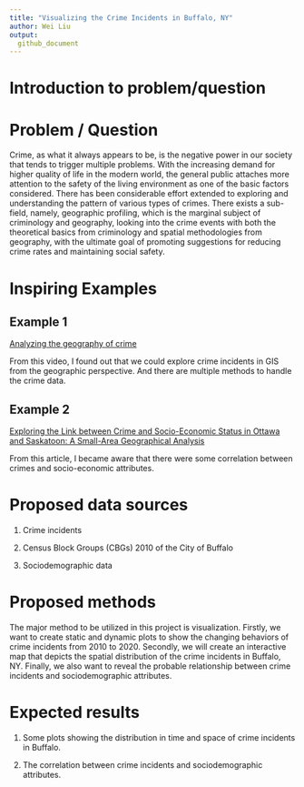 ```yaml
---
title: "Visualizing the Crime Incidents in Buffalo, NY"
author: Wei Liu
output: 
  github_document
---
```


# Introduction to problem/question
  
# Problem / Question
Crime, as what it always appears to be, is the negative power in our society that tends to trigger multiple problems. With the increasing demand for higher quality of life in the modern world, the general public attaches more attention to the safety of the living environment as one of the basic factors considered. There has been considerable effort extended to exploring and understanding the pattern of various types of crimes. There exists a sub-field, namely, geographic profiling, which is the marginal subject of criminology and geography, looking into the crime events with both the theoretical basics from criminology and spatial methodologies from geography, with the ultimate goal of promoting suggestions for reducing crime rates and maintaining social safety.

# Inspiring Examples

## Example 1
[Analyzing the geography of crime](https://www.youtube.com/watch?v=CDPjnUaMMIE)
<br>

From this video, I found out that we could explore crime incidents in GIS from the geographic perspective. And there are multiple methods to handle the crime data.

## Example 2

[Exploring the Link between Crime and Socio-Economic Status in Ottawa and Saskatoon: A Small-Area Geographical Analysis](https://www.justice.gc.ca/eng/rp-pr/csj-sjc/crime/rr06_6/p2.html)
<br>

From this article, I became aware that there were some correlation between crimes and socio-economic attributes.

# Proposed data sources

1. Crime incidents

2. Census Block Groups (CBGs) 2010 of the City of Buffalo

3. Sociodemographic data

# Proposed methods

The major method to be utilized in this project is visualization. Firstly, we want to create static and dynamic plots to show the changing behaviors of crime incidents from 2010 to 2020. Secondly, we will create an interactive map that depicts the spatial distribution of the crime incidents in Buffalo, NY. Finally, we also want to reveal the probable relationship between crime incidents and sociodemographic attributes.

# Expected results

1. Some plots showing the distribution in time and space of crime incidents in Buffalo.

2. The correlation between crime incidents and sociodemographic attributes.
